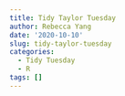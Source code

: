 ```yaml
---
title: Tidy Taylor Tuesday
author: Rebecca Yang
date: '2020-10-10'
slug: tidy-taylor-tuesday
categories:
  - Tidy Tuesday
  - R
tags: []
---
```

